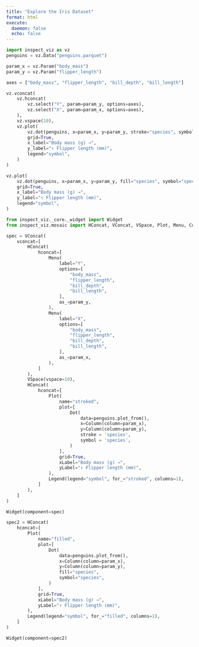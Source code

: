 ```yaml
---
title: "Explore the Iris Dataset"
format: html
execute:
  daemon: false
  echo: false
---
```


```python
import inspect_viz as vz
penguins = vz.Data("penguins.parquet")

param_x = vz.Param("body_mass")
param_y = vz.Param("flipper_length")
```


```python
axes = ["body_mass", "flipper_length", "bill_depth", "bill_length"]

vz.vconcat(
    vz.hconcat(
        vz.select("Y", param=param_y, options=axes),
        vz.select("X", param=param_x, options=axes),
    ),
    vz.vspace(10),
    vz.plot(
        vz.dot(penguins, x=param_x, y=param_y, stroke="species", symbol="species"),
        grid=True,
        x_label="Body mass (g) →",
        y_label="↑ Flipper length (mm)",
        legend="symbol",
    )
)
```

```python
vz.plot(
    vz.dot(penguins, x=param_x, y=param_y, fill="species", symbol="species"),
    grid=True,
    x_label="Body mass (g) →",
    y_label="↑ Flipper length (mm)",
    legend="symbol",
)
```

```python
from inspect_viz._core._widget import Widget
from inspect_viz.mosaic import HConcat, VConcat, VSpace, Plot, Menu, Column, Dot, Legend

spec = VConcat(
    vconcat=[
        HConcat(
            hconcat=[
                Menu(
                    label="Y",
                    options=[
                        "body_mass",
                        "flipper_length",
                        "bill_depth",
                        "bill_length",
                    ],
                    as_=param_y,
                ),
                Menu(
                    label="X",
                    options=[
                        "body_mass",
                        "flipper_length",
                        "bill_depth",
                        "bill_length",
                    ],
                    as_=param_x,
                ),
            ]
        ),
        VSpace(vspace=10),
        HConcat(
            hconcat=[
                Plot(
                    name="stroked",
                    plot=[
                        Dot(
                            data=penguins.plot_from(),
                            x=Column(column=param_x),
                            y=Column(column=param_y),
                            stroke = 'species',
                            symbol = 'species',
                        )
                    ],
                    grid=True,
                    xLabel="Body mass (g) →",
                    yLabel="↑ Flipper length (mm)",
                ),
                Legend(legend="symbol", for_="stroked", columns=1),
            ]
        ),
    ]
)

Widget(component=spec)
```


```python
spec2 = HConcat(
    hconcat=[
        Plot(
            name="filled",
            plot=[
                Dot(
                    data=penguins.plot_from(),
                    x=Column(column=param_x),
                    y=Column(column=param_y),
                    fill="species",
                    symbol="species",
                )
            ],
            grid=True,
            xLabel="Body mass (g) →",
            yLabel="↑ Flipper length (mm)",
        ),
        Legend(legend="symbol", for_="filled", columns=1),
    ]
)

Widget(component=spec2)
```
